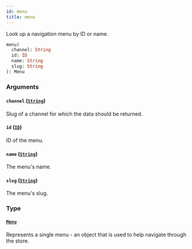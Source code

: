 ```yaml
---
id: menu
title: menu
---
```


Look up a navigation menu by ID or name.

```graphql
menu(
  channel: String
  id: ID
  name: String
  slug: String
): Menu
```

### Arguments

#### `channel` ([`String`](../../../developer/api-reference/scalars/string))

Slug of a channel for which the data should be returned.

#### `id` ([`ID`](../../../developer/api-reference/scalars/id))

ID of the menu.

#### `name` ([`String`](../../../developer/api-reference/scalars/string))

The menu's name.

#### `slug` ([`String`](../../../developer/api-reference/scalars/string))

The menu's slug.

### Type

#### [`Menu`](../../../developer/api-reference/objects/menu)

Represents a single menu - an object that is used to help navigate through the store.
